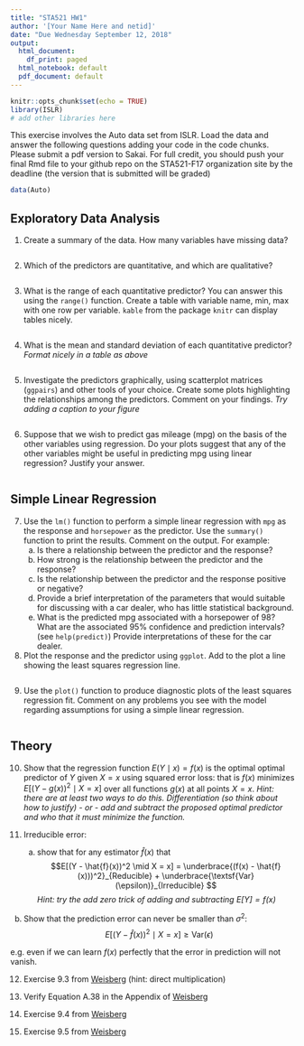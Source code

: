 ```yaml
---
title: "STA521 HW1"
author: '[Your Name Here and netid]'
date: "Due Wednesday September 12, 2018"
output:
  html_document:
    df_print: paged
  html_notebook: default
  pdf_document: default
---
```


```r
knitr::opts_chunk$set(echo = TRUE)
library(ISLR)
# add other libraries here
```

This exercise involves the Auto data set from ISLR.  Load the data and answer the following questions adding your code in the code chunks. Please submit a pdf version to Sakai.  For full credit, you should push your final Rmd file to your github repo on the STA521-F17 organization site by the deadline  (the version that is submitted will be graded)

```r
data(Auto)
```

## Exploratory Data Analysis
1. Create a summary of the data.  How many variables have missing data?

```r

```


2.  Which of the predictors are quantitative, and which are qualitative?
```r

```

3. What is the range of each quantitative predictor? You can answer this using the `range()` function.   Create a table with variable name, min, max with one row per variable.   `kable` from the package `knitr` can display tables nicely.

```r

```

4. What is the mean and standard deviation of each quantitative predictor?  _Format nicely in a table as above_

```r

```


5. Investigate the predictors graphically, using scatterplot matrices  (`ggpairs`) and other tools of your choice. Create some plots
highlighting the relationships among the predictors. Comment
on your findings.  _Try adding a caption to your figure_
```r

```

6. Suppose that we wish to predict gas mileage (mpg) on the basis of the other variables using regression. Do your plots suggest that any of the other variables might be useful in predicting mpg using linear regression? Justify your answer.

```r

```


## Simple Linear Regression

7.  Use the `lm()` function to perform a simple linear 
regression with `mpg` as the response and `horsepower` as the
predictor. Use the `summary()` function to print the results.
Comment on the output.
For example:
    (a) Is there a relationship between the predictor and the response?
    (b) How strong is the relationship between the predictor and
the response?
    (c) Is the relationship between the predictor and the response
positive or negative?
    (d)  Provide a brief interpretation of the parameters that would suitable for discussing with a car dealer, who has little statistical background.
    (e) What is the predicted mpg associated with a horsepower of
98? What are the associated 95% confidence and prediction
intervals?   (see `help(predict)`) Provide interpretations of these for the car dealer.

8. Plot the response and the predictor using `ggplot`.  Add to the plot a line showing the least squares regression line. 
```r

```

9. Use the `plot()` function to produce diagnostic plots of the least squares regression fit. Comment on any problems you see with the model regarding assumptions for using a simple linear regression.  

```r

```

## Theory



10. Show that the  regression function $E(Y \mid x) = f(x)$ is the optimal 
optimal predictor of $Y$ given $X = x$ using squared error loss:  that is $f(x)$
minimizes $E[(Y - g(x))^2 \mid X =x]$ over all functions $g(x)$ at all points $X=x$.   _Hint:  there are at least two ways to do this.   Differentiation (so think about how to justify) - or - add and subtract the proposed optimal predictor and who that it must minimize the function._

11. Irreducible error:  
     (a) show  that for any estimator $\hat{f}(x)$ that
$$E[(Y - \hat{f}(x))^2 \mid X = x] = 
\underbrace{(f(x) - \hat{f}(x)))^2}_{Reducible} + \underbrace{\textsf{Var}(\epsilon)}_{Irreducible}
$$
 _Hint:  try the add zero trick of adding and subtracting $E[Y] = f(x)$_
   (b) Show that the prediction error can never be smaller than $\sigma^2$: 
 $$E[(Y - \hat{f}(x))^2 \mid X = x] \ge \textsf{Var}(\epsilon)
$$

e.g. even if we can learn $f(x)$ perfectly that the error in prediction will not vanish.   

12. Exercise 9.3 from [Weisberg](http://search.library.duke.edu/search?id=DUKE005781635)
(hint:  direct multiplication)

13.   Verify Equation A.38 in the Appendix of [Weisberg](http://search.library.duke.edu/search?id=DUKE005781635) 

14. Exercise 9.4 from [Weisberg](http://search.library.duke.edu/search?id=DUKE005781635) 

15. Exercise 9.5 from [Weisberg](http://search.library.duke.edu/search?id=DUKE005781635) 
